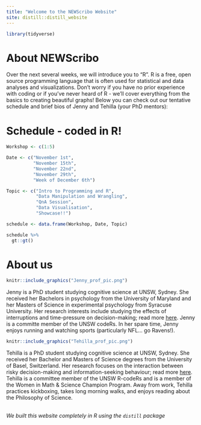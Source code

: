 ```yaml
---
title: "Welcome to the NEWScribo Website"
site: distill::distill_website
---
```


```r
library(tidyverse)
```


# About NEWScribo

Over the next several weeks, we will introduce you to "R". R is a free, open source programming language that is often used for statistical and data analyses and visualizations. Don't worry if you have no prior experience with coding or if you've never heard of R - we'll cover everything from the basics to creating beautiful graphs! Below you can check out our tentative schedule and brief bios of Jenny and Tehilla (your PhD mentors):

# Schedule - coded in R!
```r
Workshop <- c(1:5)

Date <- c("November 1st", 
          "November 15th", 
          "November 22nd", 
          "November 29th", 
          "Week of December 6th")

Topic <- c("Intro to Programming and R", 
           "Data Manipulation and Wrangling", 
           "QnA Session", 
           "Data Visualisation", 
           "Showcase!!")

schedule <- data.frame(Workshop, Date, Topic)

schedule %>%
  gt::gt()

```


# About us

<!-- <div style = "margin-left: 0px; margin-right: 0px; float:left;"> -->
<!-- ![](Jenny_prof_pic.png){width=25%} -->
<!-- </div> -->

<!-- <img align="right" src="Jenny_prof_pic.png" style = > -->

<!-- <div style = "margin-left: 200px; margin-right: 80px;"> -->

:::float-image

```r
knitr::include_graphics("Jenny_prof_pic.png")
```

<p> Jenny is a PhD student studying cognitive science at UNSW, Sydney. She received her Bachelors in psychology from the University of Maryland and her Masters of Science in experimental psychology from Syracuse University. Her research interests include studying the effects of interruptions and time-pressure on decision-making; read more [here](https://blogs.unsw.edu.au/mathssciencechampions/blog/2019/05/the-life-of-a-mathematical-psychologist-jenny-sloane/). Jenny is a committe member of the UNSW codeRs. In her spare time, Jenny enjoys running and watching sports (particularly NFL... go Ravens!). </p>

:::
:::float-image

```r
knitr::include_graphics("Tehilla_prof_pic.png")
```

<p> Tehilla is a PhD student studying cognitive science at UNSW, Sydney. She received her Bachelor and Masters of Science degrees from the University of Basel, Switzerland. Her research focuses on the interaction between risky decision-making and information-seeking behaviour; read more [here](https://blogs.unsw.edu.au/mathssciencechampions/blog/2021/04/disentangling-decision-making-meet-tehilla/). Tehilla is a committee member of the UNSW R-codeRs and is a member of the Women in Math & Science Champion Program. Away from work, Tehilla practices kickboxing, takes long morning walks, and enjoys reading about the Philosophy of Science. </p>

:::

<br>
*We built this website completely in R using the `distill` package* 


